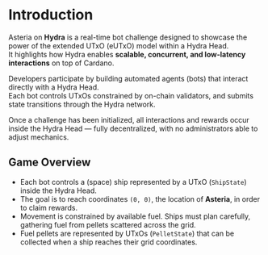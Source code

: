 
# Introduction

Asteria on **Hydra** is a real-time bot challenge designed to showcase the power of the extended UTxO (eUTxO) model within a Hydra Head.  
It highlights how Hydra enables **scalable, concurrent, and low-latency interactions** on top of Cardano.

Developers participate by building automated agents (bots) that interact directly with a Hydra Head.  
Each bot controls UTxOs constrained by on-chain validators, and submits state transitions through the Hydra network.

Once a challenge has been initialized, all interactions and rewards occur inside the Hydra Head — fully decentralized, with no administrators able to adjust mechanics.

## Game Overview

- Each bot controls a (space) ship represented by a UTxO (`ShipState`) inside the Hydra Head.
- The goal is to reach coordinates `(0, 0)`, the location of **Asteria**, in order to claim rewards.
- Movement is constrained by available fuel. Ships must plan carefully, gathering fuel from pellets scattered across the grid.
- Fuel pellets are represented by UTxOs (`PelletState`) that can be collected when a ship reaches their grid coordinates.
